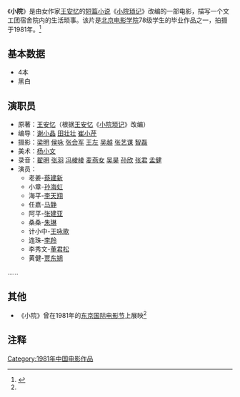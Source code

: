 《'''小院'''》是由女作家[[王安忆|王安忆]]的[[短篇小说|短篇小说]]《[[小院琐记|小院琐记]]》改编的一部电影，描写一个文工团宿舍院内的生活琐事。该片是[[北京电影学院|北京电影学院]]78级学生的毕业作品之一，拍摄于1981年。<ref name=huigu>{{Cite web |url=http://www.bfa.edu.cn/xygk/2000-10/08/content_8686.htm |title=50周年校庆北京电影学院毕业生毕业回顾展，北京电影学院网站，2000-10-08 |access-date=2010-11-16 |archive-date=2015-01-10 |archive-url=https://web.archive.org/web/20150110095135/http://www.bfa.edu.cn/xygk/2000-10/08/content_8686.htm |dead-url=no }}</ref>

==基本数据==
*4本
*黑白

==演职员==
*原著：[[王安忆|王安忆]]（根据[[王安忆|王安忆]]《[[小院琐记|小院琐记]]》改编）
*编导：[[谢小晶|谢小晶]] [[田壮壮|田壮壮]] [[崔小芹|崔小芹]]
*摄影：[[梁明_(导演)|梁明]] [[侯咏|侯咏]] [[张会军|张会军]] [[王左|王左]] [[吴越|吴越]] [[张艺谋|张艺谋]] [[智磊|智磊]]
*美术：[[杨小文|杨小文]]
*录音：[[翟明|翟明]] [[张羽|张羽]] [[冯棱棱|冯棱棱]] [[麦燕女|麦燕女]] [[吴昊|吴昊]] [[孙欣|孙欣]] [[张君|张君]] [[孟健|孟健]]
*演员：
**老姜-[[蔡建新|蔡建新]]
**小章-[[孙海虹|孙海虹]]
**海平-[[李天翔|李天翔]]
**任嘉-[[马静|马静]]
**阿平-[[张建亚|张建亚]]
**桑桑-[[朱琳_(演员)|朱琳]]
**计小中-[[王咏歌|王咏歌]]
**连珠-[[李羚|李羚]]
**李秀文-[[董君松|董君松]]
**黄健-[[贾东朔|贾东朔]]
……

==其他==
*《小院》曾在1981年的[[东京国际电影节|东京国际电影节]]上展映<ref name=huigu/>

==注释==
{{reflist}}

[[Category:1981年中国电影作品|Category:1981年中国电影作品]]